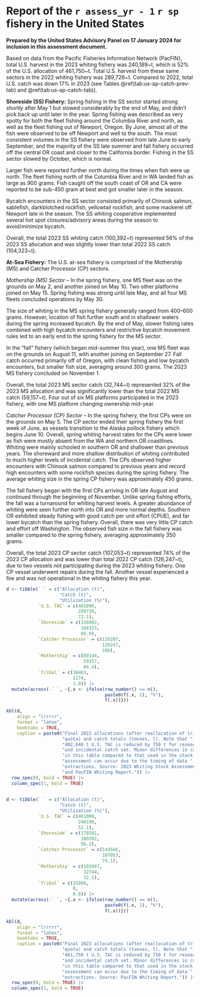 \newpage

\rfoot{U.S. fishery report}

<!-- \titleformat{\section}[display] -->
<!--   {\normalfont\Large\bfseries}{\appendixname\enspace\thesection}{.5em}{} -->

# Report of the `r assess_yr - 1` `r sp` fishery in the United States {#sec:app-us-fishery-report}

**Prepared by the United States Advisory Panel on 17 January 2024 for inclusion in this assessment document.**

Based on data from the Pacific Fisheries Information Network (PacFIN), total
U.S. harvest in the 2023 whiting fishery was 240,189~t, which is 52% of the
U.S. allocation of 461,750~t. Total U.S. harvest from these same sectors in
the 2022 whiting fishery was 289,726~t. Compared to 2022, total U.S. catch
was down 17% in 2023 (see Tables \@ref(tab:us-ap-catch-prev-tab)
and \@ref(tab:us-ap-catch-tab)).

**Shoreside (SS) Fishery:**
Spring fishing in the SS sector started strong shortly after May 1 but
slowed considerably by the end of May, and didn't pick back up until later
in the year. Spring fishing was described as very spotty for both the fleet
fishing around the Columbia River and north, as well as the fleet fishing out
of Newport, Oregon. By June, almost all of the fish were observed to be off
Newport and well to the south. The most consistent volumes in the SS fishery
were observed from late June to early September, and the majority of the SS
late summer and fall fishery occurred off the central OR coast and closer to
the California border. Fishing in the SS sector slowed by October, which is normal.

Larger fish were reported further north during the times when fish were up north.
The fleet fishing north of the Columbia River and in WA landed fish as large as 900
grams. Fish caught off the south coast of OR and CA were reported to be sub-450 gram
at best and got smaller later in the season.

Bycatch encounters in the SS sector consisted primarily of Chinook salmon, sablefish,
darkblotched rockfish, yellowtail rockfish, and some mackerel off Newport late in the
season. The SS whiting cooperative implemented several hot spot closures/advisory areas
during the season to avoid/minimize bycatch.

Overall, the total 2023 SS whiting catch (100,392~t) represented 56% of the 2023 SS
allocation and was slightly lower than total 2022 SS catch (104,323~t).

**At-Sea Fishery:**
The U.S. at-sea fishery is comprised of the Mothership (MS) and Catcher
Processor (CP) sectors.

_Mothership (MS) Sector_ -- In the spring fishery, one MS fleet was on the
grounds on May 2, and another joined on May 10. Two other platforms joined
on May 15. Spring fishing was strong until late May, and all four MS fleets
concluded operations by May 30.

The size of whiting in the MS spring fishery generally ranged from 400--600
grams. However, location of fish further south and in shallower waters during
the spring increased bycatch. By the end of May, slower fishing rates combined
with high bycatch encounters and restrictive bycatch movement rules led to an
early end to the spring fishery for the MS sector.

In the “fall” fishery (which began mid-summer this year), one MS fleet was on
the grounds on August 11, with another joining on September 27. Fall catch
occurred primarily off of Oregon, with clean fishing and low bycatch encounters,
but smaller fish size, averaging around 300 grams. The 2023 MS fishery concluded
on November 1.

Overall, the total 2023 MS sector catch (32,744~t) represented 32% of the 2023
MS allocation and was significantly lower than the total 2022 MS catch
(59,157~t). Four out of six MS platforms participated in the 2023 fishery,
with one MS platform changing ownership mid-year.

_Catcher Processor (CP) Sector_ -- In the spring fishery, the first CPs were
on the grounds on May 5. The CP sector ended their spring fishery the first
week of June, as vessels transition to the Alaska pollock fishery which begins
June 10. Overall, spring whiting harvest rates for the CPs were lower as fish
were mostly absent from the WA and northern OR coastlines. Whiting were mainly
schooled in southern OR and shallower than previous years. The shoreward and more
shallow distribution of whiting contributed to much higher levels of incidental catch.
The CPs observed higher encounters with Chinook salmon compared to previous years
and record high encounters with some rockfish species during the spring fishery.
The average whiting size in the spring CP fishery was approximately 450 grams.

The fall fishery began with the first CPs arriving in OR late August and continued
through the beginning of November. Unlike spring fishing efforts, the fall was a
turnaround for whiting harvest levels. A greater abundance of whiting were seen
further north into OR and more normal depths. Southern OR exhibited steady fishing
with good catch per unit effort (CPUE), and far lower bycatch than the spring fishery.
Overall, there was very little CP catch and effort off Washington. The observed fish
size in the fall fishery was smaller compared to the spring fishery, averaging
approximately 350 grams.

Overall, the total 2023 CP sector catch (107,053~t) represented 74% of the 2023 CP
allocation and was lower than total 2022 CP catch (126,247~t), due to two vessels
not participating during the 2023 whiting fishery. One CP vessel underwent repairs
during the fall. Another vessel experienced a fire and was not operational in the
whiting fishery this year.

```r
d <- tibble(` ` = c("Allocation (t)",
                    "Catch (t)",
                    "Utilization (%)"),
            `U.S. TAC` = c(401896,
                           289726,
                           72.1),
            `Shoreside` = c(156002,
                            104323,
                            66.9),
            `Catcher Processor` = c(126287,
                                    126247,
                                    100),
            `Mothership` = c(89144,
                             59157,
                             66.4),
            `Tribal` = c(30463,
                         1174,
                         3.9)) |> 
  mutate(across(-` `, ~{.x <- ifelse(row_number() == n(),
                                     paste0(f(.x, 1), "%"),
                                     f(.x))}))

kbl(d,
    align = "lrrrrr",
    format = "latex",
    booktabs = TRUE,
    caption = paste0("Final 2022 allocations (after reallocation of tribal ",
                     "quota) and catch totals (tonnes, t). Note that ",
                     "402,646 t U.S. TAC is reduced by 750 t for research ",
                     "and incidental catch set. Minor differences in catch ",
                     "in this table compared to that used in the stock ",
                     "assessment can occur due to the timing of data ",
                     "extractions. Source: 2023 Whiting Stock Assessment Report ",
                     "and PacFIN Whiting Report.")) |> 
  row_spec(0, bold = TRUE) |> 
  column_spec(1, bold = TRUE)
  
```

```r
d <- tibble(` ` = c("Allocation (t)",
                    "Catch (t)",
                    "Utilization (%)"),
            `U.S. TAC` = c(461000,
                           240190,
                           52.1),
            `Shoreside` = c(178581,
                            100392,
                            56.2),
            `Catcher Processor` = c(144566,
                                    107053,
                                    74.1),
            `Mothership` = c(102047,
                             32744,
                             32.1),
            `Tribal` = c(35806,
                         0,
                         0.0)) |> 
  mutate(across(-` `, ~{.x <- ifelse(row_number() == n(),
                                     paste0(f(.x, 1), "%"),
                                     f(.x))}))

kbl(d,
    align = "lrrrrr",
    format = "latex",
    booktabs = TRUE,
    caption = paste0("Final 2023 allocations (after reallocation of tribal ",
                     "quota) and catch totals (tonnes, t). Note that ",
                     "461,750 t U.S. TAC is reduced by 750 t for research ",
                     "and incidental catch set. Minor differences in catch ",
                     "in this table compared to that used in the stock ",
                     "assessment can occur due to the timing of data ",
                     "extractions. Source: PacFIN Whiting Report.")) |> 
  row_spec(0, bold = TRUE) |> 
  column_spec(1, bold = TRUE)
  
```

\clearpage
